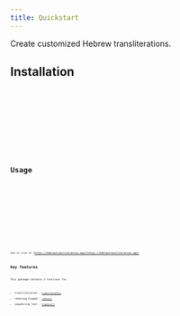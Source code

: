 ```yaml
---
title: Quickstart
---
```



Create customized Hebrew transliterations.

## Installation

<Tabs syncKey="runtime">
  <TabItem label="node" icon="node">
    <Code code={"npm i hebrew-transliteration"} lang="bash" frame="code" />
  </TabItem>
  <TabItem label="deno" icon="deno">
    <Code code={`import { transliterate } from "npm:hebrew-transliteration";`} lang="ts" frame="code" />
  </TabItem>
  <TabItem label="browser" icon="laptop">
    <Code code={`import { transliterate } from "https://esm.sh/hebrew-transliteration";`} lang="js" frame="code" />
  </TabItem>
</Tabs>

## Usage

<Tabs syncKey="runtime">
  <TabItem label="ESM" icon="seti:javascript">
    <Code
      code={`import { transliterate } from "hebrew-transliteration";\nconst str = "בְּרֵאשִׁ֖ית";\nconsole.log(transliterate(str));\n// bǝrēʾšît;`}
      lang="js"
      frame="code"
    />
  </TabItem>
  <TabItem label="CommonJS" icon="node">
    <Code
      code={`const heb = require("hebrew-transliteration");\nconst str = "בְּרֵאשִׁ֖ית";\nconsole.log(heb.transliterate(str));\n// bǝrēʾšît;`}
      lang="js"
      frame="code"
    />
  </TabItem>
  <TabItem label="deno" icon="deno">
    <Code
      code={`import { transliterate } from "npm:hebrew-transliteration";\nconst str = "בְּרֵאשִׁ֖ית";\nconsole.log(transliterate(str));\n// bǝrēʾšît;`}
      lang="ts"
      frame="code"
    />
  </TabItem>
  <TabItem label="browser" icon="laptop">
    <Code
      code={`import { transliterate } from "https://esm.sh/hebrew-transliteration";\nconst str = "בְּרֵאשִׁ֖ית";\nconsole.log(transliterate(str));\n// bǝrēʾšît;`}
      lang="ts"
      frame="code"
    />
  </TabItem>
</Tabs>

Use it live at [https://hebrewtransliteration.app](https://hebrewtransliteration.app)

## Key features

This package contains 3 functions for:

- transliteration - [`transliterate()`](/api/functions/transliterate)
- removing niqqud - [`remove()`](/api/functions/remove)
- sequencing text - [`sequence()`](/api/functions/sequence)
